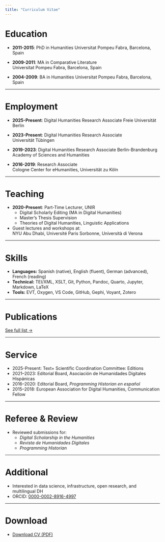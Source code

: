 ```yaml
---
title: "Curriculum Vitae"
---
```


# Education

- **2011-2015**: PhD in Humanities 
  Universitat Pompeu Fabra, Barcelona, Spain  

- **2009-2011**: MA in Comparative Literature  
  Universitat Pompeu Fabra, Barcelona, Spain

- **2004-2009**: BA in Humanities
  Universitat Pompeu Fabra, Barcelona, Spain

---

# Employment

- **2025-Present**: Digital Humanities Research Associate 
  Freie Universität Berlin

- **2023-Present**: Digital Humanities Research Associate  
  Universität Tübingen

- **2019-2023**: Digital Humanities Research Associate
  Berlin-Brandenburg Academy of Sciences and Humanities

- **2016-2019**: Research Associate  
  Cologne Center for eHumanities, Universität zu Köln

---

# Teaching

- **2020-Present**: Part-Time Lecturer, UNIR 
  - Digital Scholarly Editing (MA in Digital Humanities)  
  - Master’s Thesis Supervision  
  - Theories of Digital Humanities, Linguistic Applications

- Guest lectures and workshops at:  
  NYU Abu Dhabi, Université Paris Sorbonne, Università di Verona

---

# Skills

- **Languages:** Spanish (native), English (fluent), German (advanced), French (reading)
- **Technical:** TEI/XML, XSLT, Git, Python, Pandoc, Quarto, Jupyter, Markdown, LaTeX
- **Tools:** EVT, Oxygen, VS Code, GitHub, Gephi, Voyant, Zotero

---

# Publications

[See full list →](publications.qmd)

---

# Service

- 2025-Present: Text+ Scientific Coordination Committee: Editions
- 2021–2023: Editorial Board, Asociación de Humanidades Digitales Hispánicas
- 2016–2020: Editorial Board, *Programming Historian en español* 
- 2015–2018: European Association for Digital Humanities, Communication Fellow

---

# Referee & Review

- Reviewed submissions for:  
  - _Digital Scholarship in the Humanities_  
  - _Revista de Humanidades Digitales_  
  - _Programming Historian_

---

# Additional

- Interested in data science, infrastructure, open research, and multilingual DH
- ORCID: [0000-0002-8916-4997](https://orcid.org/0000-0002-8916-4997)

---

# Download

- [Download CV (PDF)](cv/cv.pdf)

